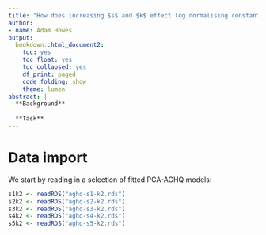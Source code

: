 ```yaml
---
title: "How does increasing $s$ and $k$ effect log normalising constant estimation"
author:
- name: Adam Howes
output:
  bookdown::html_document2:
    toc: yes
    toc_float: yes
    toc_collapsed: yes
    df_print: paged
    code_folding: show
    theme: lumen
abstract: |
  **Background**
  
  **Task**
---
```


# Data import

We start by reading in a selection of fitted PCA-AGHQ models:

```r
s1k2 <- readRDS("aghq-s1-k2.rds")
s2k2 <- readRDS("aghq-s2-k2.rds")
s3k2 <- readRDS("aghq-s3-k2.rds")
s4k2 <- readRDS("aghq-s4-k2.rds")
s5k2 <- readRDS("aghq-s5-k2.rds")
```

